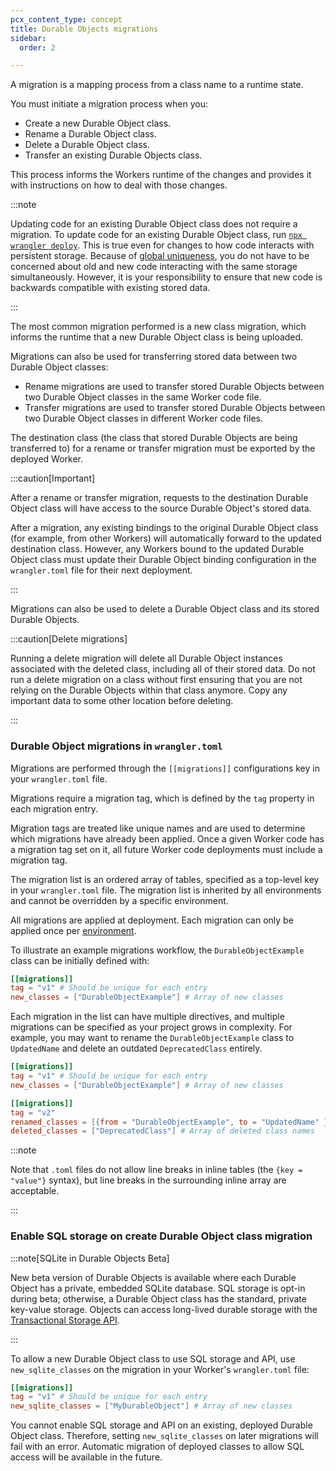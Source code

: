 ```yaml
---
pcx_content_type: concept
title: Durable Objects migrations
sidebar:
  order: 2

---
```


A migration is a mapping process from a class name to a runtime state.

You must initiate a migration process when you:

* Create a new Durable Object class.
* Rename a Durable Object class.
* Delete a Durable Object class.
* Transfer an existing Durable Objects class.

This process informs the Workers runtime of the changes and provides it with instructions on how to deal with those changes.

:::note


Updating code for an existing Durable Object class does not require a migration. To update code for an existing Durable Object class, run [`npx wrangler deploy`](/workers/wrangler/commands/#deploy). This is true even for changes to how code interacts with persistent storage. Because of [global uniqueness](/durable-objects/platform/known-issues/#global-uniqueness), you do not have to be concerned about old and new code interacting with the same storage simultaneously. However, it is your responsibility to ensure that new code is backwards compatible with existing stored data.


:::

The most common migration performed is a new class migration, which informs the runtime that a new Durable Object class is being uploaded.

Migrations can also be used for transferring stored data between two Durable Object classes:

* Rename migrations are used to transfer stored Durable Objects between two Durable Object classes in the same Worker code file.
* Transfer migrations are used to transfer stored Durable Objects between two Durable Object classes in different Worker code files.

The destination class (the class that stored Durable Objects are being transferred to) for a rename or transfer migration must be exported by the deployed Worker.

:::caution[Important]


After a rename or transfer migration, requests to the destination Durable Object class will have access to the source Durable Object's stored data.

After a migration, any existing bindings to the original Durable Object class (for example, from other Workers) will automatically forward to the updated destination class. However, any Workers bound to the updated Durable Object class must update their Durable Object binding configuration in the `wrangler.toml` file for their next deployment.


:::

Migrations can also be used to delete a Durable Object class and its stored Durable Objects.

:::caution[Delete migrations]


Running a delete migration will delete all Durable Object instances associated with the deleted class, including all of their stored data. Do not run a delete migration on a class without first ensuring that you are not relying on the Durable Objects within that class anymore. Copy any important data to some other location before deleting.


:::

### Durable Object migrations in `wrangler.toml`

Migrations are performed through the `[[migrations]]` configurations key in your `wrangler.toml` file.

Migrations require a migration tag, which is defined by the `tag` property in each migration entry.

Migration tags are treated like unique names and are used to determine which migrations have already been applied. Once a given Worker code has a migration tag set on it, all future Worker code deployments must include a migration tag.

The migration list is an ordered array of tables, specified as a top-level key in your `wrangler.toml` file. The migration list is inherited by all environments and cannot be overridden by a specific environment.

All migrations are applied at deployment. Each migration can only be applied once per [environment](/durable-objects/reference/environments/).

To illustrate an example migrations workflow, the `DurableObjectExample` class can be initially defined with:

```toml
[[migrations]]
tag = "v1" # Should be unique for each entry
new_classes = ["DurableObjectExample"] # Array of new classes
```

Each migration in the list can have multiple directives, and multiple migrations can be specified as your project grows in complexity. For example, you may want to rename the `DurableObjectExample` class to `UpdatedName` and delete an outdated `DeprecatedClass` entirely.

```toml
[[migrations]]
tag = "v1" # Should be unique for each entry
new_classes = ["DurableObjectExample"] # Array of new classes

[[migrations]]
tag = "v2"
renamed_classes = [{from = "DurableObjectExample", to = "UpdatedName" }] # Array of rename directives
deleted_classes = ["DeprecatedClass"] # Array of deleted class names
```

:::note


Note that `.toml` files do not allow line breaks in inline tables (the `{key = "value"}` syntax), but line breaks in the surrounding inline array are acceptable.


:::

### Enable SQL storage on create Durable Object class migration

:::note[SQLite in Durable Objects Beta]

New beta version of Durable Objects is available where each Durable Object has a private, embedded SQLite database. SQL storage is opt-in during beta; otherwise, a Durable Object class has the standard, private key-value storage. Objects can access long-lived durable storage with the [Transactional Storage API](/durable-objects/api/transactional-storage-api/). 

:::

To allow a new Durable Object class to use SQL storage and API, use `new_sqlite_classes` on the migration in your Worker's `wrangler.toml` file:

```toml
[[migrations]]
tag = "v1" # Should be unique for each entry
new_sqlite_classes = ["MyDurableObject"] # Array of new classes
```

You cannot enable SQL storage and API on an existing, deployed Durable Object class. Therefore, setting `new_sqlite_classes` on later migrations will fail with an error. Automatic migration of deployed classes to allow SQL access will be available in the future.
